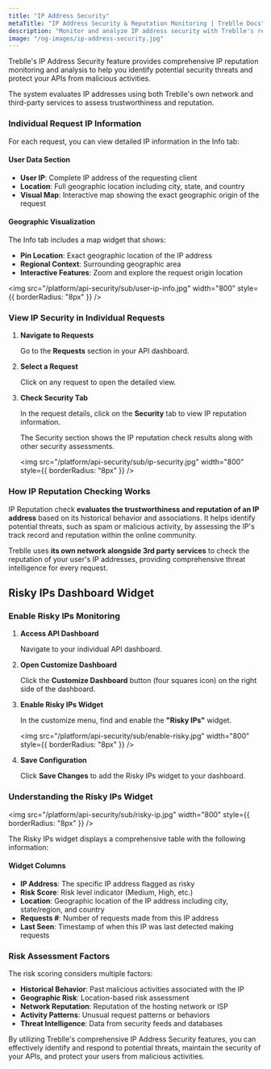 ```yaml
---
title: "IP Address Security"
metaTitle: "IP Address Security & Reputation Monitoring | Treblle Docs"
description: "Monitor and analyze IP address security with Treblle's reputation checking system. Identify risky IPs, track malicious activity, and protect your APIs from threats using real-time IP intelligence."
image: "/og-images/ip-address-security.jpg"
---
```


Treblle's IP Address Security feature provides comprehensive IP reputation monitoring and analysis to help you identify potential security threats and protect your APIs from malicious activities. 

The system evaluates IP addresses using both Treblle's own network and third-party services to assess trustworthiness and reputation.

### Individual Request IP Information

For each request, you can view detailed IP information in the Info tab:

#### User Data Section
- **User IP**: Complete IP address of the requesting client
- **Location**: Full geographic location including city, state, and country
- **Visual Map**: Interactive map showing the exact geographic origin of the request

#### Geographic Visualization
The Info tab includes a map widget that shows:
- **Pin Location**: Exact geographic location of the IP address
- **Regional Context**: Surrounding geographic area
- **Interactive Features**: Zoom and explore the request origin location

<img
  src="/platform/api-security/sub/user-ip-info.jpg"
  width="800"
  style={{ borderRadius: "8px" }}
/>

### View IP Security in Individual Requests

1. **Navigate to Requests**
   
   Go to the **Requests** section in your API dashboard.

2. **Select a Request**
   
   Click on any request to open the detailed view.

3. **Check Security Tab**
   
   In the request details, click on the **Security** tab to view IP reputation information.

   The Security section shows the IP reputation check results along with other security assessments.

   <img
     src="/platform/api-security/sub/ip-security.jpg"
     width="800"
     style={{ borderRadius: "8px" }}
   />
   
### How IP Reputation Checking Works

IP Reputation check **evaluates the trustworthiness and reputation of an IP address** based on its historical behavior and associations. It helps identify potential threats, such as spam or malicious activity, by assessing the IP's track record and reputation within the online community.

Treblle uses **its own network alongside 3rd party services** to check the reputation of your user's IP addresses, providing comprehensive threat intelligence for every request.

## Risky IPs Dashboard Widget

### Enable Risky IPs Monitoring

1. **Access API Dashboard**
   
   Navigate to your individual API dashboard.

2. **Open Customize Dashboard**
   
   Click the **Customize Dashboard** button (four squares icon) on the right side of the dashboard.

3. **Enable Risky IPs Widget**
   
   In the customize menu, find and enable the **"Risky IPs"** widget.

   <img
     src="/platform/api-security/sub/enable-risky.jpg"
     width="800"
     style={{ borderRadius: "8px" }}
   />

4. **Save Configuration**
   
   Click **Save Changes** to add the Risky IPs widget to your dashboard.

### Understanding the Risky IPs Widget

   <img
     src="/platform/api-security/sub/risky-ip.jpg"
     width="800"
     style={{ borderRadius: "8px" }}
   />


The Risky IPs widget displays a comprehensive table with the following information:

#### Widget Columns
- **IP Address**: The specific IP address flagged as risky
- **Risk Score**: Risk level indicator (Medium, High, etc.)
- **Location**: Geographic location of the IP address including city, state/region, and country
- **Requests #**: Number of requests made from this IP address
- **Last Seen**: Timestamp of when this IP was last detected making requests

### Risk Assessment Factors

The risk scoring considers multiple factors:
- **Historical Behavior**: Past malicious activities associated with the IP
- **Geographic Risk**: Location-based risk assessment
- **Network Reputation**: Reputation of the hosting network or ISP
- **Activity Patterns**: Unusual request patterns or behaviors
- **Threat Intelligence**: Data from security feeds and databases

By utilizing Treblle's comprehensive IP Address Security features, you can effectively identify and respond to potential threats, maintain the security of your APIs, and protect your users from malicious activities.